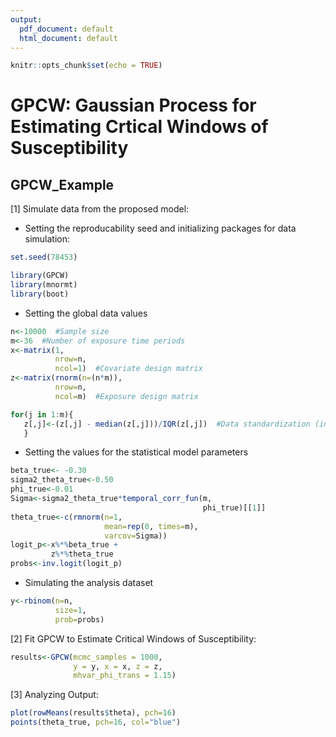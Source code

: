 ```yaml
---
output:
  pdf_document: default
  html_document: default
---
```

```r
knitr::opts_chunk$set(echo = TRUE)
```
# GPCW: Gaussian Process for Estimating Crtical Windows of Susceptibility

## GPCW_Example

[1] Simulate data from the proposed model:

* Setting the reproducability seed and initializing packages for data simulation: 
```r
set.seed(78453)

library(GPCW)  
library(mnormt)
library(boot)
```

* Setting the global data values
```r
n<-10000  #Sample size
m<-36  #Number of exposure time periods
x<-matrix(1, 
          nrow=n, 
          ncol=1)  #Covariate design matrix
z<-matrix(rnorm(n=(n*m)), 
          nrow=n, 
          ncol=m)  #Exposure design matrix

for(j in 1:m){
   z[,j]<-(z[,j] - median(z[,j]))/IQR(z[,j])  #Data standardization (interquartile range)
   }
```

* Setting the values for the statistical model parameters
```r
beta_true<- -0.30
sigma2_theta_true<-0.50
phi_true<-0.01
Sigma<-sigma2_theta_true*temporal_corr_fun(m, 
                                           phi_true)[[1]]
theta_true<-c(rmnorm(n=1, 
                     mean=rep(0, times=m), 
                     varcov=Sigma))
logit_p<-x%*%beta_true + 
         z%*%theta_true
probs<-inv.logit(logit_p)
```

* Simulating the analysis dataset

```r
y<-rbinom(n=n, 
          size=1, 
          prob=probs)
```

[2] Fit GPCW to Estimate Critical Windows of Susceptibility:

```r
results<-GPCW(mcmc_samples = 1000,
              y = y, x = x, z = z,
              mhvar_phi_trans = 1.15)
```

[3]  Analyzing Output:

```r
plot(rowMeans(results$theta), pch=16)
points(theta_true, pch=16, col="blue")
```
